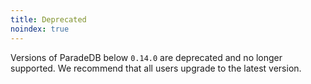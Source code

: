 ```yaml
---
title: Deprecated
noindex: true
---
```


Versions of ParadeDB below `0.14.0` are deprecated and no longer supported.
We recommend that all users upgrade to the latest version.

